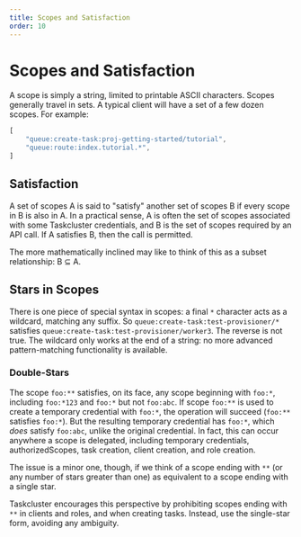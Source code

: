 ```yaml
---
title: Scopes and Satisfaction
order: 10
---
```


# Scopes and Satisfaction

A scope is simply a string, limited to printable ASCII characters. Scopes
generally travel in sets. A typical client will have a set of a few dozen
scopes. For example:

```js
[
    "queue:create-task:proj-getting-started/tutorial",
    "queue:route:index.tutorial.*",
]
```

## Satisfaction

A set of scopes A is said to "satisfy" another set of scopes B if every scope
in B is also in A. In a practical sense, A is often the set of scopes
associated with some Taskcluster credentials, and B is the set of scopes
required by an API call. If A satisfies B, then the call is permitted.

The more mathematically inclined may like to think of this as a subset
relationship: B ⊆ A.

## Stars in Scopes

There is one piece of special syntax in scopes: a final `*` character acts as a
wildcard, matching any suffix. So `queue:create-task:test-provisioner/*`
satisfies `queue:create-task:test-provisioner/worker3`. The reverse is not
true. The wildcard only works at the end of a string: no more advanced
pattern-matching functionality is available.

### Double-Stars

The scope `foo:**` satisfies, on its face, any scope beginning with `foo:*`, including `foo:*123` and `foo:*` but not `foo:abc`.
If scope `foo:**` is used to create a temporary credential with `foo:*`, the operation will succeed (`foo:**` satisfies `foo:*`).
But the resulting temporary credential has `foo:*`, which *does* satisfy `foo:abc`, unlike the original credential.
In fact, this can occur anywhere a scope is delegated, including temporary credentials, authorizedScopes, task creation, client creation, and role creation.

The issue is a minor one, though, if we think of a scope ending with `**` (or any number of stars greater than one) as equivalent to a scope ending with a single star.

Taskcluster encourages this perspective by prohibiting scopes ending with `**` in clients and roles, and when creating tasks.
Instead, use the single-star form, avoiding any ambiguity.
